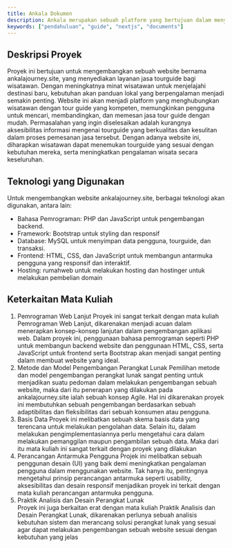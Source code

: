 ```yaml
---
title: Ankala Dokumen
description: Ankala merupakan sebuah platform yang bertujuan dalam menyediakan layanan jasa tourguide 
keywords: ["pendahuluan", "guide", "nextjs", "documents"]
---
```


## Deskripsi Proyek
Proyek ini bertujuan untuk mengembangkan sebuah website bernama ankalajourney.site, yang menyediakan layanan jasa tourguide bagi wisatawan. Dengan meningkatnya minat wisatawan untuk menjelajahi destinasi baru, kebutuhan akan panduan lokal yang berpengalaman menjadi semakin penting. Website ini akan menjadi platform yang menghubungkan wisatawan dengan tour guide yang kompeten, memungkinkan pengguna untuk mencari, membandingkan, dan memesan jasa tour guide dengan mudah. Permasalahan yang ingin diselesaikan adalah kurangnya aksesibilitas informasi mengenai tourguide yang berkualitas dan kesulitan dalam proses pemesanan jasa tersebut. Dengan adanya website ini, diharapkan wisatawan dapat menemukan tourguide yang sesuai dengan kebutuhan mereka, serta meningkatkan pengalaman wisata secara keseluruhan.

## Teknologi yang Digunakan
Untuk mengembangkan website ankalajourney.site, berbagai teknologi akan digunakan, antara lain:
- Bahasa Pemrograman: PHP dan JavaScript untuk pengembangan backend.
- Framework: Bootstrap untuk styling dan responsif
- Database: MySQL untuk menyimpan data pengguna, tourguide, dan transaksi.
- Frontend: HTML, CSS, dan JavaScript untuk membangun antarmuka pengguna yang responsif dan interaktif.
- Hosting: rumahweb untuk melakukan hosting dan hostinger untuk melakukan pembelian domain

## Keterkaitan Mata Kuliah 
1. Pemrograman Web Lanjut
  Proyek ini sangat terkait dengan mata kuliah Pemrograman Web Lanjut, dikarenakan menjadi acuan dalam  menerapkan konsep-konsep lanjutan dalam pengembangan aplikasi web. Dalam proyek ini, penggunaan bahasa pemrograman seperti PHP untuk membangun backend website dan penggunaan HTML, CSS, serta JavaScript untuk frontend serta Bootstrap akan menjadi sangat penting dalam membuat website yang ideal.
2. Metode dan Model Pengembangan Perangkat Lunak
  Pemilihan metode dan model pengembangan perangkat lunak sangat penting untuk menjadikan suatu pedoman dalam melakukan pengembangan sebuah website, maka dari itu penerapan yang dilakukan pada ankalajourney.site ialah sebuah konsep Agile. Hal ini dikarenakan proyek ini membutuhkan sebuah pengembangan berdasarkan sebuah adaptibilitas dan fleksibilitas dari sebuah konsumen atau pengguna. 
3. Basis Data
  Proyek ini melibatkan sebuah skema basis data yang terencana untuk melakukan pengolahan data. Selain itu, dalam melakukan pengimplementasiannya perlu mengetahui cara dalam melakukan pemanggilan maupun pengambilan sebuah data. Maka dari itu mata kuliah ini sangat terkait dengan proyek yang dilakukan
4. Perancangan Antarmuka Pengguna
  Projek ini melibatkan sebuah penggunan desain (UI) yang baik demi meningkatkan pengalaman pengguna dalam menggunakan website. Tak hanya itu, pentingnya mengetahui prinsip perancangan antarmuka seperti usability, aksesibilitas dan desain responsif menjadikan proyek ini terkait dengan mata kuliah perancangan antarmuka pengguna.
5. Praktik Analisis dan Desain Perangkat Lunak  
  Proyek ini juga berkaitan erat dengan mata kuliah Praktik Analisis dan Desain Perangkat Lunak, dikarenakan perlunya sebuah analisis kebutuhan sistem dan merancang solusi perangkat lunak yang sesuai agar dapat melakukan pengembangan sebuah website sesuai dengan kebutuhan yang jelas 
